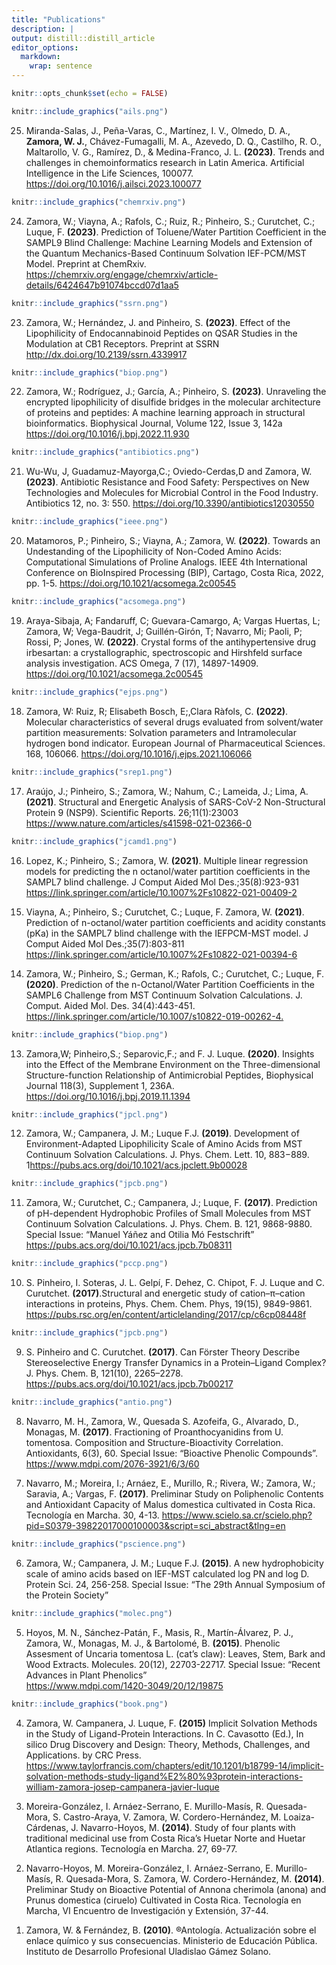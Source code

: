 ```yaml
---
title: "Publications"
description: |
output: distill::distill_article
editor_options: 
  markdown: 
    wrap: sentence
---
```


```r
knitr::opts_chunk$set(echo = FALSE)
```

```r
knitr::include_graphics("ails.png")
```

25. Miranda-Salas, J., Peña-Varas, C., Martínez, I. V., Olmedo, D. A., **Zamora, W. J.**, Chávez-Fumagalli, M. A., Azevedo, D. Q., Castilho, R. O., Maltarollo, V. G., Ramírez, D., & Medina-Franco, J. L. **(2023)**. Trends and challenges in chemoinformatics research in Latin America. Artificial Intelligence in the Life Sciences, 100077.
<https://doi.org/10.1016/j.ailsci.2023.100077>

```r
knitr::include_graphics("chemrxiv.png")
```

24. Zamora, W.; Viayna, A.; Rafols, C.; Ruiz, R.; Pinheiro, S.; Curutchet, C.; Luque, F. **(2023)**. Prediction of Toluene/Water Partition Coefficient in the SAMPL9 Blind Challenge: Machine Learning Models and Extension of the Quantum Mechanics-Based Continuum Solvation IEF-PCM/MST Model. Preprint at ChemRxiv.
<https://chemrxiv.org/engage/chemrxiv/article-details/6424647b91074bccd07d1aa5>

```r
knitr::include_graphics("ssrn.png")
```

23. Zamora, W.; Hernández, J. and Pinheiro, S. **(2023)**. Effect of the Lipophilicity of Endocannabinoid Peptides on QSAR Studies in the Modulation at CB1 Receptors. Preprint at SSRN
<http://dx.doi.org/10.2139/ssrn.4339917>

```r
knitr::include_graphics("biop.png")
```

22. Zamora, W.; Rodríguez, J.; García, A.; Pinheiro, S. **(2023)**. Unraveling the encrypted lipophilicity of disulfide bridges in the molecular architecture of proteins and peptides: A machine learning approach in structural bioinformatics. Biophysical Journal, Volume 122, Issue 3, 142a
<https://doi.org/10.1016/j.bpj.2022.11.930>

```r
knitr::include_graphics("antibiotics.png")
```

21. Wu-Wu, J, Guadamuz-Mayorga,C.; Oviedo-Cerdas,D and Zamora, W. **(2023)**. Antibiotic Resistance and Food Safety: Perspectives on New Technologies and Molecules for Microbial Control in the Food Industry. Antibiotics 12, no. 3: 550.
<https://doi.org/10.3390/antibiotics12030550>

```r
knitr::include_graphics("ieee.png")
```

20. Matamoros, P.; Pinheiro, S.; Viayna, A.; Zamora, W. **(2022)**. Towards an Undestanding of the Lipophilicity of Non-Coded Amino Acids: Computational Simulations of Proline Analogs. IEEE 4th International Conference on BioInspired Processing (BIP), Cartago, Costa Rica, 2022, pp. 1-5. 
<https://doi.org/10.1021/acsomega.2c00545>

```r
knitr::include_graphics("acsomega.png")
```

19. Araya-Sibaja, A; Fandaruff, C; Guevara-Camargo, A; Vargas Huertas, L; Zamora, W; Vega-Baudrit, J; Guillén-Girón, T; Navarro, Mi; Paoli, P; Rossi, P; Jones, W. **(2022)**. Crystal forms of the antihypertensive drug irbesartan: a crystallographic, spectroscopic and Hirshfeld surface analysis investigation. ACS Omega, 7 (17), 14897-14909. <https://doi.org/10.1021/acsomega.2c00545>

```r
knitr::include_graphics("ejps.png")
```

18. Zamora, W: Ruiz, R; Elisabeth Bosch, E;,Clara Ràfols, C. **(2022)**. Molecular characteristics of several drugs evaluated from solvent/water partition measurements: Solvation parameters and Intramolecular hydrogen bond indicator. European Journal of Pharmaceutical Sciences. 168, 106066. <https://doi.org/10.1016/j.ejps.2021.106066>

```r
knitr::include_graphics("srep1.png")
```

17. Araújo, J.; Pinheiro, S.; Zamora, W.; Nahum, C.; Lameida, J.; Lima, A. **(2021)**. Structural and Energetic Analysis of SARS-CoV-2 Non-Structural Protein 9 (NSP9). Scientific Reports. 26;11(1):23003 <https://www.nature.com/articles/s41598-021-02366-0>

```r
knitr::include_graphics("jcamd1.png")
```

16. Lopez, K.; Pinheiro, S.; Zamora, W.
    **(2021)**.
    Multiple linear regression models for predicting the n octanol/water partition coefficients in the SAMPL7 blind challenge.
    J Comput Aided Mol Des.;35(8):923-931 <https://link.springer.com/article/10.1007%2Fs10822-021-00409-2>

```{=html}
<!-- -->
```
15. Viayna, A.; Pinheiro, S.; Curutchet, C.; Luque, F. Zamora, W. **(2021)**. Prediction of n-octanol/water partition coefficients and acidity constants (pKa) in the SAMPL7 blind challenge with the IEFPCM-MST model. J Comput Aided Mol Des.;35(7):803-811 <https://link.springer.com/article/10.1007%2Fs10822-021-00394-6>

```{=html}
<!-- -->
```
14. Zamora, W.; Pinheiro, S.; German, K.; Rafols, C.; Curutchet, C.; Luque, F. **(2020)**. Prediction of the n-Octanol/Water Partition Coefficients in the SAMPL6 Challenge from MST Continuum Solvation Calculations. J. Comput. Aided Mol. Des. 34(4):443-451. <https://link.springer.com/article/10.1007/s10822-019-00262-4.>

```r
knitr::include_graphics("biop.png")
```

13. Zamora,W; Pinheiro,S.; Separovic,F.; and F. J. Luque. **(2020)**. Insights into the Effect of the Membrane Environment on the Three-dimensional Structure-function Relationship of Antimicrobial Peptides, Biophysical Journal 118(3), Supplement 1, 236A. <https://doi.org/10.1016/j.bpj.2019.11.1394>

```r
knitr::include_graphics("jpcl.png")
```

12. Zamora, W.; Campanera, J. M.; Luque F.J. **(2019)**. Development of Environment-Adapted Lipophilicity Scale of Amino Acids from MST Continuum Solvation Calculations. J. Phys. Chem. Lett. 10, 883−889. 1<https://pubs.acs.org/doi/10.1021/acs.jpclett.9b00028>

```r
knitr::include_graphics("jpcb.png")
```

11. Zamora, W.; Curutchet, C.; Campanera, J.; Luque, F. **(2017)**. Prediction of pH-dependent Hydrophobic Profiles of Small Molecules from MST Continuum Solvation Calculations. J. Phys. Chem. B. 121, 9868-9880. Special Issue: "Manuel Yáñez and Otilia Mó Festschrift" <https://pubs.acs.org/doi/10.1021/acs.jpcb.7b08311>

```r
knitr::include_graphics("pccp.png")
```

10. S. Pinheiro, I. Soteras, J. L. Gelpí, F. Dehez, C. Chipot, F. J. Luque and C. Curutchet. **(2017)**.Structural and energetic study of cation--π--cation interactions in proteins, Phys. Chem. Chem. Phys, 19(15), 9849-9861. <https://pubs.rsc.org/en/content/articlelanding/2017/cp/c6cp08448f>

```r
knitr::include_graphics("jpcb.png")
```

9.  S. Pinheiro and C. Curutchet. **(2017)**. Can Förster Theory Describe Stereoselective Energy Transfer Dynamics in a Protein--Ligand Complex? J. Phys. Chem. B, 121(10), 2265--2278. <https://pubs.acs.org/doi/10.1021/acs.jpcb.7b00217>

```r
knitr::include_graphics("antio.png")
```

8.  Navarro, M. H., Zamora, W., Quesada S. Azofeifa, G., Alvarado, D., Monagas, M. **(2017)**. Fractioning of Proanthocyanidins from U. tomentosa. Composition and Structure-Bioactivity Correlation. Antioxidants, 6(3), 60. Special Issue: "Bioactive Phenolic Compounds". <https://www.mdpi.com/2076-3921/6/3/60>

```{=html}
<!-- -->
```
7.  Navarro, M.; Moreira, I.; Arnáez, E., Murillo, R.; Rivera, W.; Zamora, W.; Saravia, A.; Vargas, F. **(2017)**. Preliminar Study on Poliphenolic Contents and Antioxidant Capacity of Malus domestica cultivated in Costa Rica. Tecnología en Marcha. 30, 4-13. <https://www.scielo.sa.cr/scielo.php?pid=S0379-39822017000100003&script=sci_abstract&tlng=en>

```r
knitr::include_graphics("pscience.png")
```

6.  Zamora, W.; Campanera, J. M.; Luque F.J. **(2015)**. A new hydrophobicity scale of amino acids based on IEF-MST calculated log PN and log D. Protein Sci. 24, 256-258. Special Issue: "The 29th Annual Symposium of the Protein Society"

```r
knitr::include_graphics("molec.png")
```

5.  Hoyos, M. N., Sánchez-Patán, F., Masis, R., Martín-Álvarez, P. J., Zamora, W., Monagas, M. J., & Bartolomé, B. **(2015)**. Phenolic Assesment of Uncaria tomentosa L. (cat's claw): Leaves, Stem, Bark and Wood Extracts. Molecules. 20(12), 22703-22717. Special Issue: "Recent Advances in Plant Phenolics"\
    <https://www.mdpi.com/1420-3049/20/12/19875>

```r
knitr::include_graphics("book.png")
```

4.  Zamora, W. Campanera, J. Luque, F. **(2015)** Implicit Solvation Methods in the Study of Ligand-Protein Interactions. In C. Cavasotto (Ed.), In silico Drug Discovery and Design: Theory, Methods, Challenges, and Applications. by CRC Press. <https://www.taylorfrancis.com/chapters/edit/10.1201/b18799-14/implicit-solvation-methods-study-ligand%E2%80%93protein-interactions-william-zamora-josep-campanera-javier-luque>

<!-- -->

3.  Moreira-González, I. Arnáez-Serrano, E. Murillo-Masís, R. Quesada-Mora, S. Castro-Araya, V. Zamora, W. Cordero-Hernández, M. Loaiza-Cárdenas, J. Navarro-Hoyos, M. **(2014)**. Study of four plants with traditional medicinal use from Costa Rica's Huetar Norte and Huetar Atlantica regions. Tecnología en Marcha. 27, 69-77.

<!-- -->

2.  Navarro-Hoyos, M. Moreira-González, I. Arnáez-Serrano, E. Murillo-Masís, R. Quesada-Mora, S. Zamora, W. Cordero-Hernández, M. **(2014)**. Preliminar Study on Bioactive Potential of Annona cherimola (anona) and Prunus domestica (ciruelo) Cultivated in Costa Rica. Tecnología en Marcha, VI Encuentro de Investigación y Extensión, 37-44.

<!-- -->

1.  Zamora, W. & Fernández, B. **(2010)**. ®Antología. Actualización sobre el enlace químico y sus consecuencias. Ministerio de Educación Pública. Instituto de Desarrollo Profesional Uladislao Gámez Solano.

